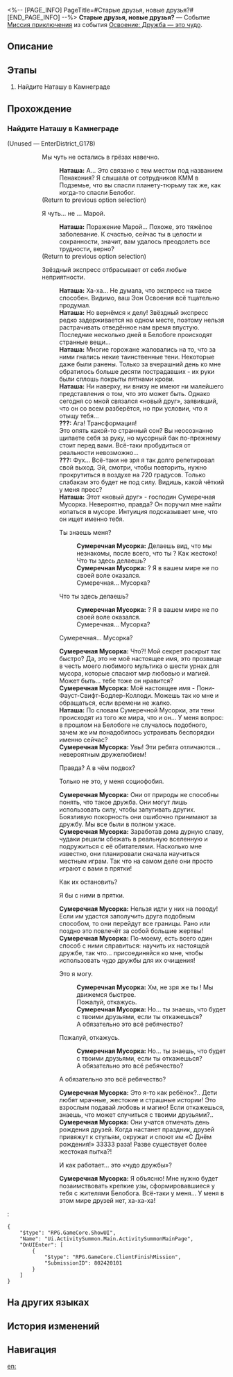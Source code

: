 <%-- [PAGE_INFO]
PageTitle=#Старые друзья, новые друзья?#
[END_PAGE_INFO] --%>
{{Дополнить|Диалоги.}}
{{Миссия Инфобокс
|id              = 8024201
|Название        = 
|Изображение     = Миссия Старые друзья, новые друзья?.png
|Тип             = Миссия приключения
|Событие         = Освоение: Дружба - это чудо
|Глава           = 
|Условия         = Завершена [[Миссия Освоения]] «[[Тишина галактики]]»
|Персонажи       = Наташа; Первопроходец; Сумеречная Мусорка
|СтартЛокация    = [[Ярило-VI]] — [[Камнеград]]
|Мир             = Ярило-VI
|Предыдущая      = 
|Следующая       = 
|Награды         = Кредиты*5 000
}}
'''Старые друзья, новые друзья?''' — Событие [[Миссия приключения]] из события [[Освоение: Дружба — это чудо]].

==Описание==
{{Описание|<!--официальное описание из Перекрёстка судеб-->}}

==Этапы==
# Найдите Наташу в Камнеграде

==Прохождение==
{{Дополнить}}
===Найдите Наташу в Камнеграде===
{{Описание миссии|тип=Миссия приключения|локация=Камнеград|В последнее время в Белобоге неизвестное существо губит граждан. Наташе нужна ваша помощь, найдите её и выясните обстоятельства.}}
{{Диалог Начало}}

;(Unused &mdash; EnterDistrict_G178)
:{{tx}}
::{{Диалог|Разговор}} Мы чуть не остались в грёзах навечно.
:::'''Наташа:''' А... Это связано с тем местом под названием Пенакония? Я слышала от сотрудников КММ в Подземье, что вы спасли планету-тюрьму так же, как когда-то спасли Белобог.
:::{{tx}}
::;(Return to previous option selection)
::{{Диалог|Разговор}} Я чуть... не {{MC|ж=заразилась|м=заразился}}... Марой.
:::'''Наташа:''' Поражение Марой... Похоже, это тяжёлое заболевание. К счастью, сейчас ты в целости и сохранности, значит, вам удалось преодолеть все трудности, верно?
:::{{tx}}
::;(Return to previous option selection)
::{{Диалог|Стрелка}} Звёздный экспресс отбрасывает от себя любые неприятности.
:::'''Наташа:''' Ха-ха... Не думала, что экспресс на такое способен. Видимо, ваш Эон Освоения всё тщательно продумал.
:::'''Наташа:''' Но вернёмся к делу! Звёздный экспресс редко задерживается на одном месте, поэтому нельзя растрачивать отведённое нам время впустую. Последние несколько дней в Белобоге происходят странные вещи...
:::'''Наташа:''' Многие горожане жаловались на то, что за ними гнались некие таинственные тени. Некоторые даже были ранены. Только за вчерашний день ко мне обратилось больше десяти пострадавших - их руки были сплошь покрыты пятнами крови.
:::'''Наташа:''' Ни наверху, ни внизу не имеют ни малейшего представления о том, что это может быть. Однако сегодня со мной связался «новый друг», заявивший, что он со всем разберётся, но при условии, что я отыщу тебя...
:::'''???:''' Ага! Трансформация!
:::Это опять какой-то странный сон? Вы неосознанно щипаете себя за руку, но мусорный бак по-прежнему стоит перед вами. Всё-таки пробудиться от реальности невозможно...
:::'''???:''' Фух... Всё-таки не зря я так долго репетировал свой выход. Эй, смотри, чтобы повторить, нужно прокрутиться в воздухе на 720 градусов. Только слабакам это будет не под силу. Видишь, какой чёткий у меня пресс?
:::'''Наташа:''' Этот «новый друг» - господин Сумеречная Мусорка. Невероятно, правда? Он поручил мне найти {{MC|ж=сероволосую девушку, которая любит|м=сероволосого парня, который любит}} копаться в мусоре. Интуиция подсказывает мне, что он ищет именно тебя.
:::{{Диалог|Стрелка}} Ты знаешь меня?
::::'''Сумеречная Мусорка:''' Делаешь вид, что мы незнакомы, после всего, что ты {{MC|ж=сделала|м=сделал}}? Как жестоко!
::::Что ты здесь делаешь?
::::'''Сумеречная Мусорка:''' {{MC|ж=Удивлена|м=Удивлён}}? Я в вашем мире не по своей воле оказался.
::::Сумеречная... Мусорка?
:::{{Диалог|Стрелка}} Что ты здесь делаешь?
::::'''Сумеречная Мусорка:''' {{MC|ж=Удивлена|м=Удивлён}}? Я в вашем мире не по своей воле оказался.
::::Сумеречная... Мусорка?
:::{{Диалог|Стрелка}} Сумеречная... Мусорка?
:::'''Сумеречная Мусорка:''' Что?! Мой секрет раскрыт так быстро? Да, это не моё настоящее имя, это прозвище в честь моего любимого мультика о шести урнах для мусора, которые спасают мир любовью и магией. Может быть... тебе тоже он нравится?
:::'''Сумеречная Мусорка:''' Моё настоящее имя - Пони-Фауст-Свифт-Бодлер-Коллоди. Можешь так ко мне и обращаться, если времени не жалко.
:::'''Наташа:''' По словам Сумеречной Мусорки, эти тени происходят из того же мира, что и он... У меня вопрос: в прошлом на Белобоге не случалось подобного, зачем же им понадобилось устраивать беспорядки именно сейчас?
:::'''Сумеречная Мусорка:''' Увы! Эти ребята отличаются... невероятным дружелюбием!
:::{{Диалог|Стрелка}} Правда? А в чём подвох?
:::{{Диалог|Стрелка}} Только не это, у меня социофобия.
:::'''Сумеречная Мусорка:''' Они от природы не способны понять, что такое дружба. Они могут лишь использовать силу, чтобы запугивать других. Боязливую покорность они ошибочно принимают за дружбу. Мы все были в полном ужасе.
:::'''Сумеречная Мусорка:''' Заработав дома дурную славу, чудаки решили сбежать в реальную вселенную и подружиться с её обитателями. Насколько мне известно, они планировали сначала научиться местным играм. Так что на самом деле они просто играют с вами в прятки!
:::{{Диалог|Стрелка}} Как их остановить?
:::{{Диалог|Стрелка}} Я бы {{MC|ж=сыграла|м=сыграл}} с ними в прятки.
:::'''Сумеречная Мусорка:''' Нельзя идти у них на поводу! Если им удастся заполучить друга подобным способом, то они перейдут все границы. Рано или поздно это повлечёт за собой большие жертвы!
:::'''Сумеречная Мусорка:''' По-моему, есть всего один способ с ними справиться: научить их настоящей дружбе, так что... присоединяйся ко мне, чтобы использовать чудо дружбы для их очищения!
:::{{Диалог|Стрелка}} Это я могу.
::::'''Сумеречная Мусорка:''' Хм, не зря же ты {{MC|ж=избранная|м=избранный}}! Мы движемся быстрее.
::::Пожалуй, откажусь.
::::'''Сумеречная Мусорка:''' Но... ты знаешь, что будет с твоими друзьями, если ты откажешься?
::::А обязательно это всё ребячество?
:::{{Диалог|Стрелка}} Пожалуй, откажусь.
::::'''Сумеречная Мусорка:''' Но... ты знаешь, что будет с твоими друзьями, если ты откажешься?
::::А обязательно это всё ребячество?
:::{{Диалог|Стрелка}} А обязательно это всё ребячество?
:::'''Сумеречная Мусорка:''' Это я-то как ребёнок?.. Дети любят мрачные, жестокие и страшные истории! Это взрослым подавай любовь и магию! Если откажешься, знаешь, что может случиться с твоими друзьями?..
:::'''Сумеречная Мусорка:''' Они учатся отмечать день рождения друзей. Когда настанет праздник, друзей привяжут к стульям, окружат и споют им «С Днём рождения!» 33333 раза! Разве существует более жестокая пытка?!
:::{{Диалог|Стрелка}} И как работает... это «чудо дружбы»?
:::'''Сумеречная Мусорка:''' Я объясню! Мне нужно будет позаимствовать крепкие узы, сформировавшиеся у тебя с жителями Белобога. Всё-таки у меня... У меня в этом мире друзей нет, ха-ха-ха!
:::{{tx}}
:<pre>{
	"$type": "RPG.GameCore.ShowUI",
	"Name": "Ui.ActivitySummon.Main.ActivitySummonMainPage",
	"OnUIEnter": [
		{
			"$type": "RPG.GameCore.ClientFinishMission",
			"SubmissionID": 802420101
		}
	]
}</pre>
{{Диалог Конец}}

==На других языках==
{{На других языках
|en   = Old Friends, New Friends?
|zhs  = 老朋友，新朋友？
|zht  = 老朋友，新朋友？
|ja   = 古い友人、新しい友人？
|ko   = 오랜 친구, 새 친구?
|es   = ¿Nuevos y viejos amigos?
|fr   = Anciens et nouveaux amis
|ru   = Старые друзья, новые друзья?
|th   = เพื่อนเก่า เพื่อนใหม่?
|vi   = Bạn Cũ, Bạn Mới?
|de   = Alte Freunde, neue Freunde?
|id   = Teman Lama, Teman Baru?
|pt   = Velhos Amigos, Novos Amigos?
}}

==История изменений==
{{История изменений|3.5}}

==Навигация==
{{Миссия приключения Навбокс|Глава }}

[[en:]]

